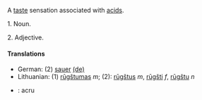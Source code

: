 A [[taste]] sensation associated with [[acid]]s.

1. Noun.

2. Adjective.


====Translations====
*German: (2) [[sauer]] [[:de:sauer|(de)]]
*Lithuanian: (1) [[rūgštumas]] ''m''; (2): [[rūgštus]] ''m'', [[rūgšti]] ''f'', [[rūgštu]] ''n''
*{{ro}}: acru